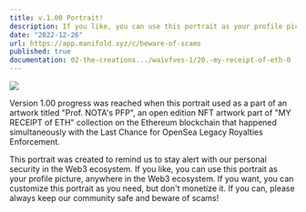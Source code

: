 ```yaml
---
title: v.1.00 Portrait!
description: If you like, you can use this portrait as your profile picture, anywhere in the Web3 ecosystem. If you want, you can customize this portrait as you need, but don't monetize it.
date: "2022-12-26"
url: https://app.manifold.xyz/c/beware-of-scams
published: true
documentation: 02-the-creations.../waivfves-1/20.-my-receipt-of-eth-0
---
```


[![](/1.00.jpeg)](/1.00.jpeg)

Version 1.00 progress was reached when this portrait used as a part of an artwork titled "Prof. NOTA's PFP", an open edition NFT artwork part of "MY RECEIPT of ETH" collection on the Ethereum blockchain that happened simultaneously with the Last Chance for OpenSea Legacy Royalties Enforcement.   
   
This portrait was created to remind us to stay alert with our personal security in the Web3 ecosystem. If you like, you can use this portrait as your profile picture, anywhere in the Web3 ecosystem. If you want, you can customize this portrait as you need, but don't monetize it. If you can, please always keep our community safe and beware of scams!